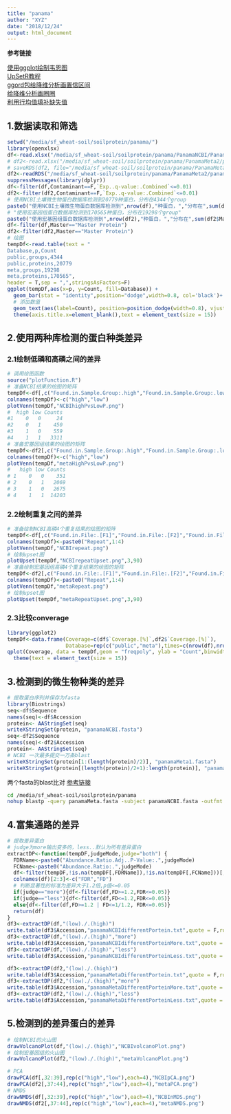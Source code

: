 ```yaml
---
title: "panama"
author: "XYZ"
date: "2018/12/24"
output: html_document
---
```


**参考链接**  
  
[使用ggplot绘制韦恩图](https://guangchuangyu.github.io/cn/2018/04/ggvenn/)  
[UpSetR教程](https://www.jianshu.com/p/324aae3d5ea4)    
[ggord包给降维分析画置信区间](https://github.com/fawda123/ggord)  
[给降维分析画圈圈](https://guangchuangyu.github.io/cn/2018/01/geom-ord-ellipse/)  
[利用行均值填补缺失值](https://stackoverflow.com/questions/6918086/replace-na-values-by-row-means)  
  
## 1.数据读取和筛选

```r
setwd("/media/sf_wheat-soil/soilprotein/panama/")
library(openxlsx)
df<-read.xlsx("/media/sf_wheat-soil/soilprotein/panama/PanamaNCBI/PanamaNCBI2ProteinsFix.xlsx")
# df2<-read.xlsx("/media/sf_wheat-soil/soilprotein/panama/PanamaMeta2/panamameMeta2ProteinsFix.xlsx")
# saveRDS(df2, file="/media/sf_wheat-soil/soilprotein/panama/PanamaMeta2/panamameMeta2ProteinsFix.xlsx.rds")
df2<-readRDS("/media/sf_wheat-soil/soilprotein/panama/PanamaMeta2/panamameMeta2ProteinsFix.xlsx.rds")
suppressMessages(library(dplyr))
df<-filter(df,Contaminant==F,`Exp..q-value:.Combined`<=0.01)
df2<-filter(df2,Contaminant==F,`Exp..q-value:.Combined`<=0.01)
# 使用NCBI土壤微生物蛋白数据库检测到20779种蛋白，分布在4344个group
paste0("使用NCBI土壤微生物蛋白数据库检测到",nrow(df),"种蛋白，","分布在",sum(df$Master=="Master Protein"),"个group")
# "使用宏基因组蛋白数据库检测到170565种蛋白，分布在19298个group"
paste0("使用宏基因组蛋白数据库检测到",nrow(df2),"种蛋白，","分布在",sum(df2$Master=="Master Protein"),"个group")
df<-filter(df,Master=="Master Protein")
df2<-filter(df2,Master=="Master Protein")
# 绘图
tempDf<-read.table(text = "
Database,p,Count
public,groups,4344
public,proteins,20779
meta,groups,19298
meta,proteins,170565",
header = T,sep = ",",stringsAsFactors=F)
ggplot(tempDf,aes(x=p, y=Count, fill=Database)) + 
  geom_bar(stat = "identity",position="dodge",width=0.8, col='black')+
  # 添加数值
  geom_text(aes(label=Count), position=position_dodge(width=0.8), vjust=-0.25)+
  theme(axis.title.x=element_blank(),text = element_text(size = 15))
```

## 2.使用两种库检测的蛋白种类差异  
  
### 2.1绘制低磷和高磷之间的差异  
```r
# 调用绘图函数
source("plotFunction.R")
# 准备NCBI结果的绘图的矩阵
tempDf<-df[,c("Found.in.Sample.Group:.high","Found.in.Sample.Group:.low")]!="Not Found"
colnames(tempDf)<-c("high","low")
plotVenn(tempDf,"NCBIhighPvsLowP.png")
#  high low Counts
#1    0   0     24
#2    0   1    450
#3    1   0    559
#4    1   1   3311
# 准备宏基因组结果的绘图的矩阵
tempDf<-df2[,c("Found.in.Sample.Group:.high","Found.in.Sample.Group:.low")]!="Not Found"
colnames(tempDf)<-c("high","low")
plotVenn(tempDf,"metaHighPvsLowP.png")
#   high low Counts
# 1    0   0    351
# 2    0   1   2069
# 3    1   0   2675
# 4    1   1  14203

```

### 2.2绘制重复之间的差异

```r
# 准备绘制NCBI高磷4个重复结果的绘图的矩阵
tempDf<-df[,c("Found.in.File:.[F1]","Found.in.File:.[F2]","Found.in.File:.[F3]","Found.in.File:.[F4]")]!="Not Found"
colnames(tempDf)<-paste0("Repeat",1:4)
plotVenn(tempDf,"NCBIrepeat.png")
# 绘制upset图
plotUpset(tempDf,"NCBIrepeatUpset.png",3,90)
# 准备绘制宏基因组高磷4个重复结果的绘图的矩阵
tempDf<-df2[,c("Found.in.File:.[F1]","Found.in.File:.[F2]","Found.in.File:.[F5]","Found.in.File:.[F6]")]!="Not Found"
colnames(tempDf)<-paste0("Repeat",1:4)
plotVenn(tempDf,"metaRepeat.png")
# 绘制upset图
plotUpset(tempDf,"metaRepeatUpset.png",3,90)
```

### 2.3比较converage
```r
library(ggplot2)
tempDf<-data.frame(Coverage=c(df$`Coverage.[%]`,df2$`Coverage.[%]`),
                   Database=rep(c("public","meta"),times=c(nrow(df),nrow(df2))))
qplot(Coverage, data = tempDf,geom = "freqpoly", ylab = "Count",binwidth =1,color =Database)+
  theme(text = element_text(size = 15))
```


## 3.检测到的微生物种类的差异
```r
# 提取蛋白序列并保存为fasta
library(Biostrings)
seq<-df$Sequence
names(seq)<-df$Accession
protein<- AAStringSet(seq)
writeXStringSet(protein, "panamaNCBI.fasta")
seq<-df2$Sequence
names(seq)<-df2$Accession
protein<- AAStringSet(seq)
# NCBI 一次最多提交一万条blast
writeXStringSet(protein[1:(length(protein)/2)], "panamaMeta1.fasta")
writeXStringSet(protein[(length(protein)/2+1):length(protein)], "panamaMeta2.fasta")
```
  
  两个fasta的blast比对
  [参考链接](https://www.researchgate.net/post/How_to_blast_two_fasta_files_against_each_other)
  
```bash
cd /media/sf_wheat-soil/soilprotein/panama
nohup blastp -query panamaMeta.fasta -subject panamaNCBI.fasta -outfmt 5 -evalue 1e-6 -out "meta2NCBI.xml" &
```

## 4.富集通路的差异

```r
# 提取差异蛋白
# judge为more输出变多的，less..默认为所有差异蛋白
extractDP<-function(tempDF,judgeMode,judge="both") {
  FDRName<-paste0("Abundance.Ratio.Adj..P-Value:.",judgeMode)
  FCName<-paste0("Abundance.Ratio:.",judgeMode)
  df<-filter(tempDF,!is.na(tempDF[,FDRName]),!is.na(tempDF[,FCName]))[,c("Accession",FDRName,FCName)]
  colnames(df)[2:3]<-c("FDR","FD")
  # 判断显著性的标准为差异大于1.2倍,p值<=0.05
  if(judge=="more"){df<-filter(df,FD>=1.2,FDR<=0.05)}
  if(judge=="less"){df<-filter(df,FD<=1.2,FDR<=0.05)}
  else{df<-filter(df,FD>=1.2 | FD<=1/1.2, FDR<=0.05)}
  return(df)
}
df3<-extractDP(df,"(low)./.(high)")
write.table(df3$Accession,"panamaNCBIdifferentPortein.txt",quote = F,row.names = F,col.names = F)
df3<-extractDP(df,"(low)./.(high)","more")
write.table(df3$Accession,"panamaNCBIdifferentPorteinMore.txt",quote = F,row.names = F,col.names = F)
df3<-extractDP(df,"(low)./.(high)","less")
write.table(df3$Accession,"panamaNCBIdifferentPorteinLess.txt",quote = F,row.names = F,col.names = F)

df3<-extractDP(df2,"(low)./.(high)")
write.table(df3$Accession,"panamaMetaDifferentPortein.txt",quote = F,row.names = F,col.names = F)
df3<-extractDP(df2,"(low)./.(high)","more")
write.table(df3$Accession,"panamaMetaDifferentPorteinMore.txt",quote = F,row.names = F,col.names = F)
df3<-extractDP(df2,"(low)./.(high)","less")
write.table(df3$Accession,"panamaMetaDifferentPorteinLess.txt",quote = F,row.names = F,col.names = F)
```


## 5.检测到的差异蛋白的差异

```r
# 绘制NCBI的火山图
drawVolcanoPlot(df,"(low)./.(high)","NCBIvolcanoPlot.png")
# 绘制宏基因组的火山图
drawVolcanoPlot(df2,"(low)./.(high)","metaVolcanoPlot.png")
```

```r
# PCA
drawPCA(df[,32:39],rep(c("high","low"),each=4),"NCBIpCA.png")
drawPCA(df2[,37:44],rep(c("high","low"),each=4),"metaPCA.png")
# NMDS
drawNMDS(df[,32:39],rep(c("high","low"),each=4),"NCBInMDS.png")
drawNMDS(df2[,37:44],rep(c("high","low"),each=4),"metaNMDS.png")
```

